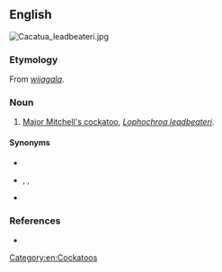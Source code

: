 ==English==
[[Image:Cacatua_leadbeateri.jpg|thumb|right]]
{{wikipedia|Major Mitchell's cockatoo}}

===Etymology===
From {{uder|en|wrh|-}} ''[[wijagala]]''.

===Noun===
{{en-noun}}

# [[Major Mitchell's cockatoo]], ''[[Lophochroa leadbeateri]]''.

====Synonyms====
* {{l|en|Leadbeater's cockatoo}}
* {{l|en|Major Mitchell's cockatoo}}, {{l|en|Major Mitchell cockatoo}}, {{l|en|Major Mitchell parrot}}
* {{l|en|Pink cockatoo}}

===References===
* {{cite-book|author=Dixon, R. M. W., Bruce Moore, W. S. Ramson, Mandy Thomas|year=2006|title=Australian Aboriginal Words in English: Their Origin and Meaning|edition=2nd ed.|publisher=Oxford University Press|isbn=0-19-554073-5|page=88}}

[[Category:en:Cockatoos]]